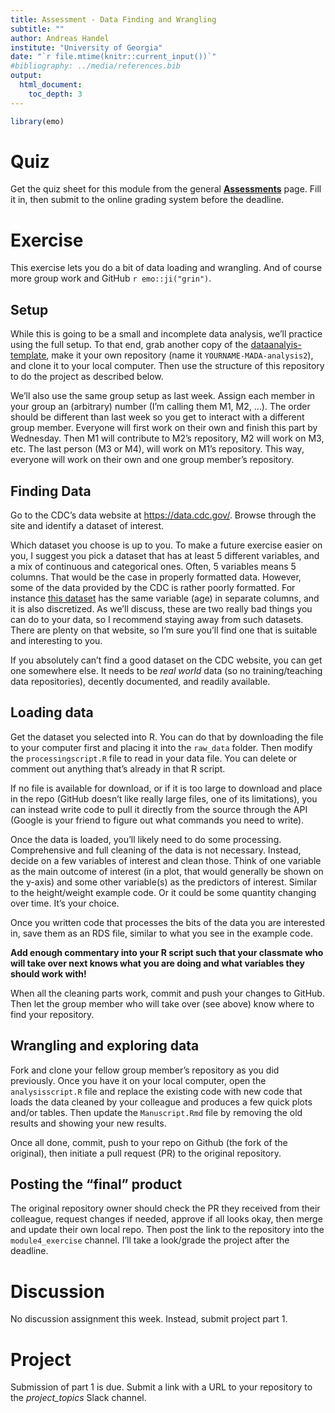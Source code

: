 ```yaml
---
title: Assessment - Data Finding and Wrangling  
subtitle: ""
author: Andreas Handel
institute: "University of Georgia"
date: "`r file.mtime(knitr::current_input())`"
#bibliography: ../media/references.bib
output: 
  html_document:
    toc_depth: 3
---
```



```r
library(emo)
```



# Quiz

Get the quiz sheet for this module from the general [__Assessments__](./Course_Assessments.html) page. Fill it in, then submit to the online grading system before the deadline. 

# Exercise

This exercise lets you do a bit of data loading and wrangling. And of course more group work and GitHub `r emo::ji("grin")`. 

## Setup

While this is going to be a small and incomplete data analysis, we'll practice using the full setup. To that end, grab another copy of the [dataanalyis-template](https://github.com/andreashandel/dataanalysis-template), make it your own repository (name it `YOURNAME-MADA-analysis2`), and clone it to your local computer. Then use the structure of this repository to do the project as described below.

We'll also use the same group setup as last week. Assign each member in your group an (arbitrary) number (I'm calling them M1, M2, ...). The order should be different than last week so you get to interact with a different group member. Everyone will first work on their own and finish this part by Wednesday. Then M1 will contribute to M2's repository, M2 will work on M3, etc. The last person (M3 or M4), will work on M1's repository. This way, everyone will work on their own and one group member's repository. 



## Finding Data

Go to the CDC's data website at [https://data.cdc.gov/](https://data.cdc.gov/). Browse through the site and identify a dataset of interest. 

Which dataset you choose is up to you. To make a future exercise easier on you, I suggest you pick a dataset that has at least 5 different variables, and a mix of continuous and categorical ones. Often, 5 variables means 5 columns. That would be the case in properly formatted data. However, some of the data provided by the CDC is rather poorly formatted. For instance [this dataset](https://data.cdc.gov/Traumatic-Brain-Injury-/Rates-of-TBI-related-Deaths-by-Age-Group-United-St/nq6q-szvs) has the same variable (age) in separate columns, and it is also discretized. As we'll discuss, these are two really bad things you can do to your data, so I recommend staying away from such datasets. There are plenty on that website, so I'm sure you'll find one that is suitable and interesting to you.

If you absolutely can't find a good dataset on the CDC website, you can get one somewhere else. It needs to be _real world_ data (so no training/teaching data repositories), decently documented, and readily available.


## Loading data

Get the dataset you selected into R. You can do that by downloading the file to your computer first and placing it into the `raw_data` folder. Then modify the `processingscript.R` file to read in your data file. You can delete or comment out anything that's already in that R script. 

If no file is available for download, or if it is too large to download and place in the repo (GitHub doesn't like really large files, one of its limitations), you can instead write code to pull it directly from the source through the API (Google is your friend to figure out what commands you need to write).

Once the data is loaded, you'll likely need to do some processing. Comprehensive and full cleaning of the data is not necessary. Instead, decide on a few variables of interest and clean those. Think of one variable as the main outcome of interest (in a plot, that would generally be shown on the y-axis) and some other variable(s) as the predictors of interest. Similar to the height/weight example code. Or it could be some quantity changing over time. It's your choice.

Once you written code that processes the bits of the data you are interested in, save them as an RDS file, similar to what you see in the example code.

**Add enough commentary into your R script such that your classmate who will take over next knows what you are doing and what variables they should work with!**

When all the cleaning parts work, commit and push your changes to GitHub. Then let the group member who will take over (see above) know where to find your repository.


## Wrangling and exploring data

Fork and clone your fellow group member's repository as you did previously. Once you have it on your local computer, open the `analysisscript.R` file and replace the existing code with new code that loads the data cleaned by your colleague and produces a few quick plots and/or tables. Then update the `Manuscript.Rmd` file by removing the old results and showing your new results.

Once all done, commit, push to your repo on Github (the fork of the original), then initiate a pull request (PR) to the original repository. 


## Posting the "final" product

The original repository owner should check the PR they received from their colleague, request changes if needed, approve if all looks okay, then merge and update their own local repo. Then post the link to the repository into the `module4_exercise` channel. I'll take a look/grade the project after the deadline.




# Discussion

No discussion assignment this week. Instead, submit project part 1.


# Project

Submission of part 1 is due. Submit a link with a URL to your repository to the _project_topics_ Slack channel. 

